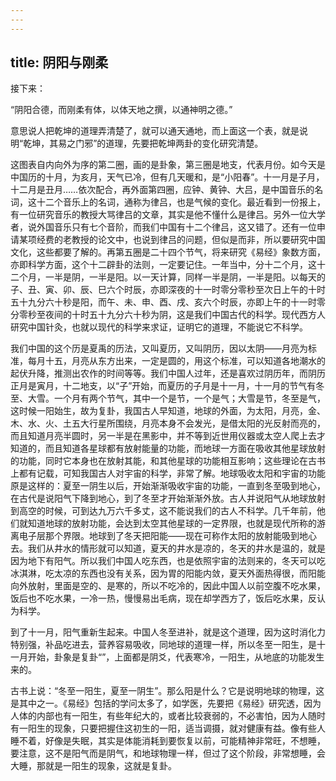 ```yaml
---
---
---
```

title: 阴阳与刚柔
---




接下来：

“阴阳合德，而刚柔有体，以体天地之撰，以通神明之德。”

意思说人把乾坤的道理弄清楚了，就可以通天通地，而上面这一个表，就是说明“乾坤，其易之门邪”的道理，先要把乾坤两卦的变化研究清楚。

这图表自内向外为序的第二圈，画的是卦象，第三圈是地支，代表月份。如今天是中国历的十月，为亥月，天气已冷，但有几天暖和，是“小阳春”。十一月是子月，十二月是丑月……依次配合，再外面第四圈，应钟、黄钟、大吕，是中国音乐的名词，这十二个音乐上的名词，通称为律吕，也是气候的变化。最近看到一份报上，有一位研究音乐的教授大骂律吕的文章，其实是他不懂什么是律吕。另外一位大学者，说外国音乐只有七个音阶，而我们中国有十二个律吕，这又错了。还有一位申请某项经费的老教授的论文中，也说到律吕的问题，但似是而非，所以要研究中国文化，这些都要了解的。再第五圈是二十四个节气，将来研究《易经》象数方面，亦即科学方面，这个十二辟卦的法则，一定要记住。一年当中，分十二个月，这十二个月，一半是阴，一半是阳。以一天计算，同样一半是阴，一半是阳。以每天的子、丑、寅、卯、辰、巳六个时辰，亦即深夜的十一时零分零秒至次日上午的十时五十九分六十秒是阳，而午、未、申、酉、戌、亥六个时辰，亦即上午的十一时零分零秒至夜间的十时五十九分六十秒为阴，这是我们中国古代的科学。现代西方人研究中国针灸，也就以现代的科学来求证，证明它的道理，不能说它不科学。

我们中国的这个历是夏禹的历法，又叫夏历，又叫阴历，因以太阴——月亮为标准，每月十五，月亮从东方出来，一定是圆的，用这个标准，可以知道各地潮水的起伏升降，推测出农作的时间等等。我们中国人过年，还是喜欢过阴历年，而阴历正月是寅月，十二地支，以“子”开始，而夏历的子月是十一月，十一月的节气有冬至、大雪。一个月有两个节气，其中一个是节，一个是气；大雪是节，冬至是气，这时候一阳始生，故为复卦，我国古人早知道，地球的外面，为太阳，月亮，金、木、水、火、土五大行星所围绕，月亮本身不会发光，是借太阳的光反射而亮的，而且知道月亮半圆时，另一半是在黑影中，并不等到近世用仪器或太空人爬上去才知道的，而且知道各星球都有放射能量的功能，而地球一方面在吸收其他星球放射的功能，同时它本身也在放射其能，和其他星球的功能相互影响；这些理论在古书上都有记载，可知我国古人对宇宙的科学，非常了解。地球吸收太阳和宇宙的功能原是这样的：夏至一阴生以后，开始渐渐吸收宇宙的功能，一直到冬至吸到地心，在古代是说阳气下降到地心，到了冬至才开始渐渐外放。古人并说阳气从地球放射到高空的时候，可到达九万六千多丈，这不能说我们的古人不科学。几千年前，他们就知道地球的放射功能，会达到太空其他星球的一定界限，也就是现代所称的游离电子层那个界限。地球到了冬天把阳能——现在可称作太阳的放射能吸到地心去。我们从井水的情形就可以知道，夏天的井水是凉的，冬天的井水是温的，就是因为地下有阳气。所以我们中国人吃东西，也是依照宇宙的法则来的，冬天可以吃冰淇淋，吃太凉的东西也没有关系，因为胃的阳能内敛，夏天外面热得很，而阳能向外放射，里面是空的、是寒的，所以不吃冷的，因此中国人以前空腹不吃水果，饭后也不吃水果，一冷一热，慢慢易出毛病，现在却学西方了，饭后吃水果，反认为科学。

到了十一月，阳气重新生起来。中国人冬至进补，就是这个道理，因为这时消化力特别强，补品吃进去，营养容易吸收，同地球的道理一样，所以冬至一阳生，是十一月开始，卦象是复卦“”，上面都是阴爻，代表寒冷，一阳生，从地底的功能发生来的。

古书上说：“冬至一阳生，夏至一阴生”。那么阳是什么？它是说明地球的物理，这是其中之一。《易经》包括的学问太多了，如学医，先要把《易经》研究透，因为人体的内部也有一阳生，有些年纪大的，或者比较衰弱的，不必害怕，因为人随时有一阳生的现象，只要把握住这初生的一阳，适当调摄，就对健康有益。像有些人睡不着，好像是失眠，其实是体能消耗到要恢复以前，可能精神非常旺，不想睡，要注意，这不是阳气而是阴气，和地球物理一样，但过了这个阶段，非常想睡，会大睡，那就是一阳生的现象，这就是复卦。